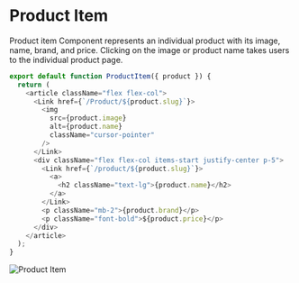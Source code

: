 # Product Item

Product item Component represents an individual product with its image, name, brand, and price.
Clicking on the image or product name takes users to the individual product page.

```js filename="ProductItem.js"  copy
export default function ProductItem({ product }) {
  return (
    <article className="flex flex-col">
      <Link href={`/Product/${product.slug}`}>
        <img
          src={product.image}
          alt={product.name}
          className="cursor-pointer"
        />
      </Link>
      <div className="flex flex-col items-start justify-center p-5">
        <Link href={`/product/${product.slug}`}>
          <a>
            <h2 className="text-lg">{product.name}</h2>
          </a>
        </Link>
        <p className="mb-2">{product.brand}</p>
        <p className="font-bold">${product.price}</p>
      </div>
    </article>
  );
}
```

![Product Item](/../public/images/products.png)
